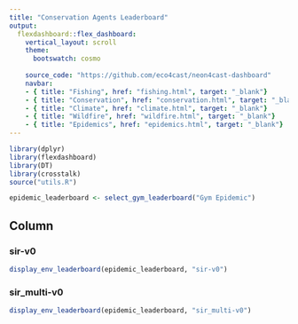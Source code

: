 ```yaml
---
title: "Conservation Agents Leaderboard"
output:
  flexdashboard::flex_dashboard:
    vertical_layout: scroll
    theme: 
      bootswatch: cosmo
      
    source_code: "https://github.com/eco4cast/neon4cast-dashboard"
    navbar:
    - { title: "Fishing", href: "fishing.html", target: "_blank"}
    - { title: "Conservation", href: "conservation.html", target: "_blank"}
    - { title: "Climate", href: "climate.html", target: "_blank"}
    - { title: "Wildfire", href: "wildfire.html", target: "_blank"}
    - { title: "Epidemics", href: "epidemics.html", target: "_blank"}
---
```

```r
library(dplyr)
library(flexdashboard)
library(DT)
library(crosstalk)
source("utils.R")

epidemic_leaderboard <- select_gym_leaderboard("Gym Epidemic")
```   


Column {.tabset}
-------------------------------------
   
### sir-v0

```r
display_env_leaderboard(epidemic_leaderboard, "sir-v0")
```

### sir_multi-v0

```r
display_env_leaderboard(epidemic_leaderboard, "sir_multi-v0")
```